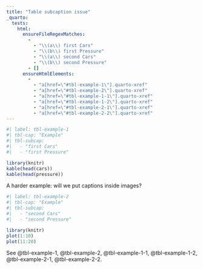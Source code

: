 ```yaml
---
title: "Table subcaption issue"
_quarto:
  tests:
    html:
      ensureFileRegexMatches:
        - 
          - "\\(a\\) first Cars"
          - "\\(b\\) first Pressure"
          - "\\(a\\) second Cars"
          - "\\(b\\) second Pressure"
        - []
      ensureHtmlElements:
        -
          - "a[href=\"#tbl-example-1\"].quarto-xref"
          - "a[href=\"#tbl-example-2\"].quarto-xref"
          - "a[href=\"#tbl-example-1-1\"].quarto-xref"
          - "a[href=\"#tbl-example-1-2\"].quarto-xref"
          - "a[href=\"#tbl-example-2-1\"].quarto-xref"
          - "a[href=\"#tbl-example-2-2\"].quarto-xref"
---
```


```r
#| label: tbl-example-1
#| tbl-cap: "Example"
#| tbl-subcap: 
#|   - "first Cars"
#|   - "first Pressure"

library(knitr)
kable(head(cars))
kable(head(pressure))
```

A harder example: will we put captions inside images?

```r
#| label: tbl-example-2
#| tbl-cap: "Example"
#| tbl-subcap: 
#|   - "second Cars"
#|   - "second Pressure"

library(knitr)
plot(1:10)
plot(11:20)
```

See @tbl-example-1, @tbl-example-2, @tbl-example-1-1, @tbl-example-1-2, @tbl-example-2-1, @tbl-example-2-2.
